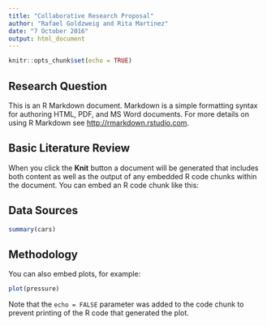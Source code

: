 ```yaml
---
title: "Collaborative Research Proposal"
author: "Rafael Goldzweig and Rita Martinez"
date: "7 October 2016"
output: html_document
---
```


```r
knitr::opts_chunk$set(echo = TRUE)
```

## Research Question

This is an R Markdown document. Markdown is a simple formatting syntax for authoring HTML, PDF, and MS Word documents. For more details on using R Markdown see <http://rmarkdown.rstudio.com>.

## Basic Literature Review

When you click the **Knit** button a document will be generated that includes both content as well as the output of any embedded R code chunks within the document. You can embed an R code chunk like this:

## Data Sources

```r
summary(cars)
```

## Methodology

You can also embed plots, for example:

```r
plot(pressure)
```

Note that the `echo = FALSE` parameter was added to the code chunk to prevent printing of the R code that generated the plot.
